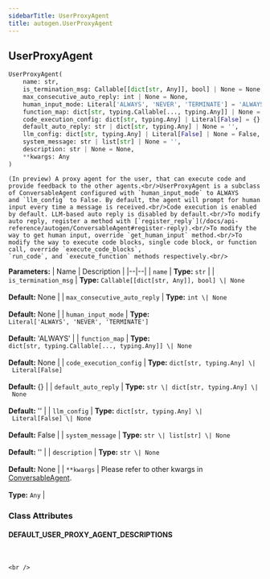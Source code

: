 ```yaml
---
sidebarTitle: UserProxyAgent
title: autogen.UserProxyAgent
---
```

<h2 id="autogen.UserProxyAgent" class="doc doc-heading">
    <code class="doc-symbol doc-symbol-heading doc-symbol-class"></code>
    <span class="doc doc-object-name doc-class-name">UserProxyAgent</span>
</h2>

```python
UserProxyAgent(
    name: str,
    is_termination_msg: Callable[[dict[str, Any]], bool] | None = None,
    max_consecutive_auto_reply: int | None = None,
    human_input_mode: Literal['ALWAYS', 'NEVER', 'TERMINATE'] = 'ALWAYS',
    function_map: dict[str, typing.Callable[..., typing.Any]] | None = None,
    code_execution_config: dict[str, typing.Any] | Literal[False] = {},
    default_auto_reply: str | dict[str, typing.Any] | None = '',
    llm_config: dict[str, typing.Any] | Literal[False] | None = False,
    system_message: str | list[str] | None = '',
    description: str | None = None,
    **kwargs: Any
)
```

    (In preview) A proxy agent for the user, that can execute code and provide feedback to the other agents.<br/>UserProxyAgent is a subclass of ConversableAgent configured with `human_input_mode` to ALWAYS
    and `llm_config` to False. By default, the agent will prompt for human input every time a message is received.<br/>Code execution is enabled by default. LLM-based auto reply is disabled by default.<br/>To modify auto reply, register a method with [`register_reply`](/docs/api-reference/autogen/ConversableAgent#register-reply).<br/>To modify the way to get human input, override `get_human_input` method.<br/>To modify the way to execute code blocks, single code block, or function call, override `execute_code_blocks`,
    `run_code`, and `execute_function` methods respectively.<br/>

<b>Parameters:</b>
| Name | Description |
|--|--|
| `name` | **Type:** `str` |
| `is_termination_msg` | **Type:** `Callable[[dict[str, Any]], bool] \| None`<br/><br/>**Default:** None |
| `max_consecutive_auto_reply` | **Type:** `int \| None`<br/><br/>**Default:** None |
| `human_input_mode` | **Type:** `Literal['ALWAYS', 'NEVER', 'TERMINATE']`<br/><br/>**Default:** 'ALWAYS' |
| `function_map` | **Type:** `dict[str, typing.Callable[..., typing.Any]] \| None`<br/><br/>**Default:** None |
| `code_execution_config` | **Type:** `dict[str, typing.Any] \| Literal[False]`<br/><br/>**Default:** \{} |
| `default_auto_reply` | **Type:** `str \| dict[str, typing.Any] \| None`<br/><br/>**Default:** '' |
| `llm_config` | **Type:** `dict[str, typing.Any] \| Literal[False] \| None`<br/><br/>**Default:** False |
| `system_message` | **Type:** `str \| list[str] \| None`<br/><br/>**Default:** '' |
| `description` | **Type:** `str \| None`<br/><br/>**Default:** None |
| `**kwargs` | Please refer to other kwargs in [ConversableAgent](/docs/api-reference/autogen/ConversableAgent#conversableagent).<br/><br/>**Type:** `Any` |

### Class Attributes

<code class="doc-symbol doc-symbol-heading doc-symbol-attribute"></code>
#### DEFAULT_USER_PROXY_AGENT_DESCRIPTIONS
<br />

    <br />